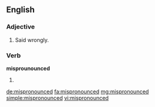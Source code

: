 ==English==

===Adjective===
{{head|en|adjective}}

# Said wrongly.

===Verb===
'''misprounounced'''

# {{en-past of|mispronounce}}

[[de:mispronounced]]
[[fa:mispronounced]]
[[mg:mispronounced]]
[[simple:mispronounced]]
[[vi:mispronounced]]
